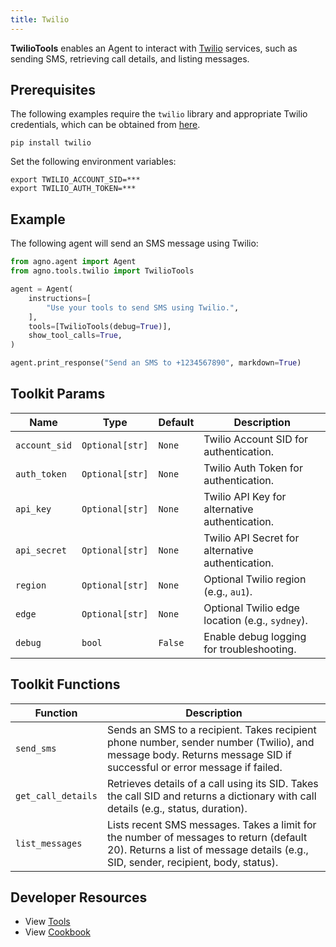 ```yaml
---
title: Twilio
---
```


**TwilioTools** enables an Agent to interact with [Twilio](https://www.twilio.com/docs) services, such as sending SMS, retrieving call details, and listing messages.

## Prerequisites

The following examples require the `twilio` library and appropriate Twilio credentials, which can be obtained from [here](https://www.twilio.com/console).

```shell
pip install twilio
```

Set the following environment variables:

```shell
export TWILIO_ACCOUNT_SID=***
export TWILIO_AUTH_TOKEN=***
```

## Example

The following agent will send an SMS message using Twilio:

```python
from agno.agent import Agent
from agno.tools.twilio import TwilioTools

agent = Agent(
    instructions=[
        "Use your tools to send SMS using Twilio.",
    ],
    tools=[TwilioTools(debug=True)],
    show_tool_calls=True,
)

agent.print_response("Send an SMS to +1234567890", markdown=True)
```

## Toolkit Params

| Name          | Type            | Default | Description                                       |
| ------------- | --------------- | ------- | ------------------------------------------------- |
| `account_sid` | `Optional[str]` | `None`  | Twilio Account SID for authentication.            |
| `auth_token`  | `Optional[str]` | `None`  | Twilio Auth Token for authentication.             |
| `api_key`     | `Optional[str]` | `None`  | Twilio API Key for alternative authentication.    |
| `api_secret`  | `Optional[str]` | `None`  | Twilio API Secret for alternative authentication. |
| `region`      | `Optional[str]` | `None`  | Optional Twilio region (e.g., `au1`).             |
| `edge`        | `Optional[str]` | `None`  | Optional Twilio edge location (e.g., `sydney`).   |
| `debug`       | `bool`          | `False` | Enable debug logging for troubleshooting.         |

## Toolkit Functions

| Function           | Description                                                                                                                                                                 |
| ------------------ | --------------------------------------------------------------------------------------------------------------------------------------------------------------------------- |
| `send_sms`         | Sends an SMS to a recipient. Takes recipient phone number, sender number (Twilio), and message body. Returns message SID if successful or error message if failed.          |
| `get_call_details` | Retrieves details of a call using its SID. Takes the call SID and returns a dictionary with call details (e.g., status, duration).                                          |
| `list_messages`    | Lists recent SMS messages. Takes a limit for the number of messages to return (default 20). Returns a list of message details (e.g., SID, sender, recipient, body, status). |

## Developer Resources

- View [Tools](https://github.com/phidatahq/agno/blob/main/libs/agno/agno/tools/twilio_tools.py)
- View [Cookbook](https://github.com/phidatahq/agno/blob/main/cookbook/agent_concepts/tools/twilio_tools.py)
